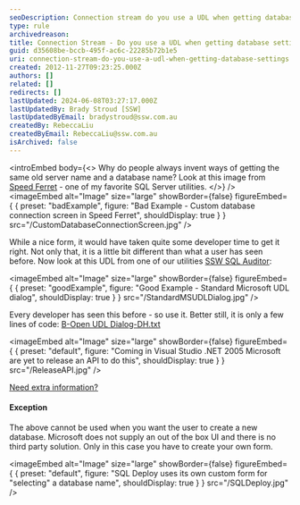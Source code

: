 ```yaml
---
seoDescription: Connection stream do you use a UDL when getting database settings?
type: rule
archivedreason:
title: Connection Stream - Do you use a UDL when getting database settings?
guid: d35608be-bccb-495f-ac6c-22285b72b1e5
uri: connection-stream-do-you-use-a-udl-when-getting-database-settings
created: 2012-11-27T09:23:25.000Z
authors: []
related: []
redirects: []
lastUpdated: 2024-06-08T03:27:17.000Z
lastUpdatedBy: Brady Stroud [SSW]
lastUpdatedByEmail: bradystroud@ssw.com.au
createdBy: RebeccaLiu
createdByEmail: RebeccaLiu@ssw.com.au
isArchived: false
---
```


<introEmbed
  body={<>
Why do people always invent ways of getting the same old server name and a database name? Look at this image from [Speed Ferret](http://www.ssw.com.au/ssw/Standards/DeveloperGeneral/SQLservertools.aspx#SpeedFerret) - one of my favorite SQL Server utilities.
  </>}
/>
<imageEmbed
  alt="Image"
  size="large"
  showBorder={false}
  figureEmbed={ {
    preset: "badExample",
    figure: "Bad Example - Custom database connection screen in Speed Ferret",
    shouldDisplay: true
  } }
  src="/CustomDatabaseConnectionScreen.jpg"
/>

While a nice form, it would have taken quite some developer time to get it right. Not only that, it is a little bit different than what a user has seen before. Now look at this UDL from one of our utilities [SSW SQL Auditor](https://www.ssw.com.au/ssw/SQLAuditor/):

<imageEmbed
  alt="Image"
  size="large"
  showBorder={false}
  figureEmbed={ {
    preset: "goodExample",
    figure: "Good Example - Standard Microsoft UDL dialog",
    shouldDisplay: true
  } }
  src="/StandardMSUDLDialog.jpg"
/>

Every developer has seen this before - so use it. Better still, it is only a few lines of code: [B-Open UDL Dialog-DH.txt](https://gist.github.com/SSWConsulting/60cce3f7a65665d7dae2#file-b-open-udl-dialog-dh)


<imageEmbed
  alt="Image"
  size="large"
  showBorder={false}
  figureEmbed={ {
    preset: "default",
    figure: "Coming in Visual Studio .NET 2005 Microsoft are yet to release an API to do this",
    shouldDisplay: true
  } }
  src="/ReleaseAPI.jpg"
/>

[Need extra information?](https://www.ssw.com.au/ssw/Standards/BetterSoftwareSuggestions/MSForm.aspx#InvokingOLEBDataLinkPropertiesDialog)

#### Exception

The above cannot be used when you want the user to create a new database. Microsoft does not supply an out of the box UI and there is no third party solution. Only in this case you have to create your own form.


<imageEmbed
  alt="Image"
  size="large"
  showBorder={false}
  figureEmbed={ {
    preset: "default",
    figure: "SQL Deploy uses its own custom form for \"selecting\" a database name",
    shouldDisplay: true
  } }
  src="/SQLDeploy.jpg"
/>

